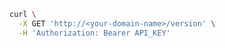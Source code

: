 <CodeGroup>

```bash cURL
curl \
  -X GET 'http://<your-domain-name>/version' \
  -H 'Authorization: Bearer API_KEY'
```
</CodeGroup>